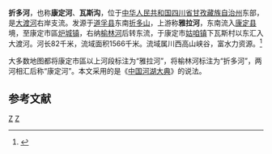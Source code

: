 {{Infobox River
  | river_name      = 折多河
  | image_name      = Night at Kangding,along the Zheduo river.jpg
  | image_size      = 250px
  | caption         = 折多河康定县城内河段
  | origin          = [[四川省|四川省]][[道孚县|道孚县]]东南[[折多山|折多山]]
  | mouth           = 四川省[[康定市|康定市]][[姑咱镇|姑咱镇]]下瓦斯村[[大渡河|大渡河]]
  | basin_countries = 
  | length          = 82 km
  | elevation       = 
  | mouth_elevation = 
  | discharge       = 
  | watershed       = 1566 km<sup>2</sup>
}}
'''折多河'''，也称'''康定河'''、'''瓦斯沟'''，位于[[中华人民共和国|中华人民共和国]][[四川省|四川省]][[甘孜藏族自治州|甘孜藏族自治州]]东部，是[[大渡河|大渡河]]右岸支流。发源于[[道孚县|道孚县]]东南[[折多山|折多山]]，上游称'''雅拉河'''，东南流入[[康定县|康定县]]境，至康定市區[[炉城镇|炉城镇]]，右纳[[榆林河_(折多河)|榆林河]]后转东流，于康定市[[姑咱镇|姑咱镇]]下瓦斯村以东汇入大渡河。河长82千米，流域面积1566千米。流域属川西高山峡谷，富水力资源。<ref name="中国河湖大典">{{cite book zh |author=《[[中国河湖大典|中国河湖大典]]》编纂委员会 |title=《中国河湖大典·长江卷》（上）|format=M|edition=1 |location=北京 |publisher=中国水利水电出版社 |date=2010年1月 |pages=121页 |id= ISBN 978-7-5084-6512-8}}</ref>

大多数地图都将康定市區以上河段标注为“雅拉河”，将榆林河标注为“折多河”，两河相汇后称“康定河”。本文采用的是《[[中国河湖大典|中国河湖大典]]》的说法。

==参考文献==
{{reflist}}
[[Category:四川河流|Z]]
[[Category:大渡河水系|Z]]